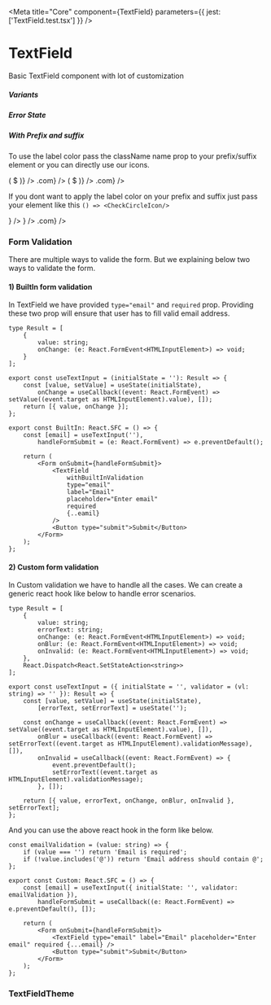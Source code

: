 
<Meta title="Core" component={TextField} parameters={{ jest: ['TextField.test.tsx'] }} />

# TextField

Basic TextField component with lot of customization

<Preview withToolbar>
    <Story name="TextField" parameters={{ decorators: [withKnobs] }}>
        <TextField
            id="storybook-input"
            type="email"
            minWidth={text('Min Width', '20rem')}
            variant={select('Variant', variants, 'filled')}
            fullWidth={boolean('Full Width', false)}
            disabled={boolean('Disabled', false)}
            label={text('Label', 'Email')}
            required={boolean('Required', false)}
            placeholder={text('Placeholder', 'Enter Email')}
            helperText={text('Helper Text', 'Email Valid Address')}
            errorText={text('Error Text', '')}
        />
    </Story>
</Preview>

##### Variants

<Preview withToolbar>
    <TextField id="outline" type="Name" variant="outlined" label="Address" defaultValue="Demo" helperText="Outlined" />
    <TextField id="filled" type="Name" variant="filled" label="Address" defaultValue="Demo" helperText="Filled" />
</Preview>

##### Error State

<Preview withToolbar>
    <TextField id="outline" type="Name" variant="outlined" label="Address" defaultValue="Demo" errorText="Something wrong" />
    <TextField id="filled" type="Name" variant="filled" label="Address" defaultValue="Demo" errorText="Something wrong" />
</Preview>

##### With Prefix and suffix

To use the label color pass the className name prop to your prefix/suffix element or you can directly use our icons.

<Preview withToolbar>
    <TextField id="outline-prefix-icon" type="Name" variant="outlined" label="Address" prefix={AddCircleOutlineIcon} />
    <TextField id="outline-suffix-icon" type="Name" variant="outlined" label="Address" suffix={CheckCircleIcon} />
    <TextField id="filled-prefix-icon" type="Name" variant="filled" label="Address" prefix={AddCircleIcon} />
    <TextField id="filled-suffix-icon" type="Name" variant="filled" label="Address" suffix={CheckCircleIcon} />
    <TextField
        id="outline-prefix-text"
        type="Name"
        variant="outlined"
        label="Address"
        prefix={props => (
            <Text {...props} textVariant="body1">
                $
            </Text>
        )}
    />
    <TextField
        id="outline-suffix-text"
        type="Name"
        variant="outlined"
        label="Email"
        suffix={props => <Text className={props.className}>.com</Text>}
    />
    <TextField
        id="filled-prefix-text"
        type="Name"
        variant="filled"
        label="Address"
        prefix={props => (
            <Text {...props} textVariant="body1">
                $
            </Text>
        )}
    />
    <TextField id="filled-suffix-text" type="Name" variant="filled" label="Email" suffix={props => <Text {...props}>.com</Text>} />
</Preview>

If you dont want to apply the label color on your prefix and suffix just pass your element like this `() => <CheckCircleIcon/>`

<Preview withToolbar>
    <TextField id="outline-suffix" type="Name" variant="outlined" label="Address" suffix={() => <CheckCircleIcon />} />
    <TextField id="filled-suffix" type="Name" variant="filled" label="Address" suffix={() => <CheckCircleIcon />} />
    <TextField id="filled-suffix-text-without-color" type="Name" variant="filled" label="Email" suffix={() => <Text>.com</Text>} />
</Preview>

<Props of={TextField} />

### Form Validation

There are multiple ways to valide the form. But we explaining below two ways to validate the form.

#### 1) BuiltIn form validation

In TextField we have provided `type="email"` and `required` prop. Providing these two prop will ensure that user has to fill valid email address.

```tsx
type Result = [
    {
        value: string;
        onChange: (e: React.FormEvent<HTMLInputElement>) => void;
    }
];

export const useTextInput = (initialState = ''): Result => {
    const [value, setValue] = useState(initialState),
        onChange = useCallback((event: React.FormEvent) => setValue((event.target as HTMLInputElement).value), []);
    return [{ value, onChange }];
};

export const BuiltIn: React.SFC = () => {
    const [email] = useTextInput(''),
        handleFormSubmit = (e: React.FormEvent) => e.preventDefault();

    return (
        <Form onSubmit={handleFormSubmit}>
            <TextField
                withBuiltInValidation
                type="email"
                label="Email"
                placeholder="Enter email"
                required
                {..eamil}
            />
            <Button type="submit">Submit</Button>
        </Form>
    );
};
```

<Preview>
    <BuiltIn />
</Preview>

#### 2) Custom form validation

In Custom validation we have to handle all the cases. We can create a generic react hook like below to handle error scenarios.

```tsx
type Result = [
    {
        value: string;
        errorText: string;
        onChange: (e: React.FormEvent<HTMLInputElement>) => void;
        onBlur: (e: React.FormEvent<HTMLInputElement>) => void;
        onInvalid: (e: React.FormEvent<HTMLInputElement>) => void;
    },
    React.Dispatch<React.SetStateAction<string>>
];

export const useTextInput = ({ initialState = '', validator = (vl: string) => '' }): Result => {
    const [value, setValue] = useState(initialState),
        [errorText, setErrorText] = useState('');

    const onChange = useCallback((event: React.FormEvent) => setValue((event.target as HTMLInputElement).value), []),
        onBlur = useCallback((event: React.FormEvent) => setErrorText((event.target as HTMLInputElement).validationMessage), []),
        onInvalid = useCallback((event: React.FormEvent) => {
            event.preventDefault();
            setErrorText((event.target as HTMLInputElement).validationMessage);
        }, []);

    return [{ value, errorText, onChange, onBlur, onInvalid }, setErrorText];
};
```

And you can use the above react hook in the form like below.

```tsx
const emailValidation = (value: string) => {
    if (value === '') return 'Email is required';
    if (!value.includes('@')) return 'Email address should contain @';
};

export const Custom: React.SFC = () => {
    const [email] = useTextInput({ initialState: '', validator: emailValidation }),
        handleFormSubmit = useCallback((e: React.FormEvent) => e.preventDefault(), []);

    return (
        <Form onSubmit={handleFormSubmit}>
            <TextField type="email" label="Email" placeholder="Enter email" required {...email} />
            <Button type="submit">Submit</Button>
        </Form>
    );
};
```

<Preview>
    <Custom />
</Preview>

### TextFieldTheme

<Props of={ThemeInterface} />
